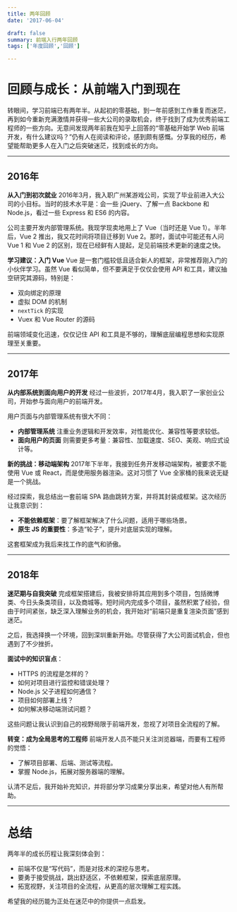 ```yaml
---
title: 两年回顾
date: '2017-06-04'

draft: false
summary: 前端入行两年回顾
tags: ['年度回顾','回顾']

---
```


# 回顾与成长：从前端入门到现在

转眼间，学习前端已有两年半。从起初的零基础，到一年前感到工作重复而迷茫，再到如今重新充满激情并获得一些大公司的录取机会，终于找到了成为优秀前端工程师的一些方向。无意间发现两年前我在知乎上回答的“零基础开始学 Web 前端开发，有什么建议吗？”仍有人在阅读和评论，感到颇有感慨。分享我的经历，希望能帮助更多人在入门之后突破迷茫，找到成长的方向。

---

## 2016年

**从入门到初次就业**
2016年3月，我入职广州某游戏公司，实现了毕业前进入大公司的小目标。当时的技术水平是：会一些 jQuery、了解一点 Backbone 和 Node.js，看过一些 Express 和 ES6 的内容。

公司主要开发内部管理系统。我现学现卖地用上了 Vue（当时还是 Vue 1）。半年后，Vue 2 推出，我又花时间将项目迁移到 Vue 2。那时，面试中可能还有人问 Vue 1 和 Vue 2 的区别，现在已经鲜有人提起，足见前端技术更新的速度之快。

**学习建议：入门 Vue**
Vue 是一套门槛较低且适合新人的框架，非常推荐刚入门的小伙伴学习。虽然 Vue 看似简单，但不要满足于仅仅会使用 API 和工具，建议抽空研究其源码，特别是：
- 双向绑定的原理
- 虚拟 DOM 的机制
- `nextTick` 的实现
- Vuex 和 Vue Router 的源码

前端领域变化迅速，仅仅记住 API 和工具是不够的，理解底层编程思想和实现原理至关重要。

---

## 2017年

**从内部系统到面向用户的开发**
经过一些波折，2017年4月，我入职了一家创业公司，开始参与面向用户的前端开发。

用户页面与内部管理系统有很大不同：
- **内部管理系统** 注重业务逻辑和开发效率，对性能优化、兼容性等要求较低。
- **面向用户的页面** 则需要更多考量：兼容性、加载速度、SEO、美观、响应式设计等。

**新的挑战：移动端架构**
2017年下半年，我接到任务开发移动端架构，被要求不能使用 Vue 或 React，而是使用服务器渲染。这对习惯了 Vue 全家桶的我来说无疑是一个挑战。

经过探索，我总结出一套前端 SPA 路由跳转方案，并将其封装成框架。这次经历让我意识到：
- **不能依赖框架**：要了解框架解决了什么问题，适用于哪些场景。
- **原生 JS 的重要性**：多造“轮子”，提升对底层实现的理解。

这套框架成为我后来找工作的底气和骄傲。

---

## 2018年

**迷茫期与自我突破**
完成框架搭建后，我被安排将其应用到多个项目，包括微博类、今日头条类项目，以及商城等。短时间内完成多个项目，虽然积累了经验，但由于时间紧张，缺乏深入理解业务的机会，我开始对“前端只是重复渲染页面”感到迷茫。

之后，我选择换一个环境，回到深圳重新开始。尽管获得了大公司面试机会，但也遇到了不少挫折。

**面试中的知识盲点**：
- HTTPS 的流程是怎样的？
- 如何对项目进行监控和错误处理？
- Node.js 父子进程如何通信？
- 项目如何部署上线？
- 如何解决移动端测试问题？

这些问题让我认识到自己的视野局限于前端开发，忽视了对项目全流程的了解。

**转变：成为全局思考的工程师**
前端开发人员不能只关注浏览器端，而要有工程师的觉悟：
- 了解项目部署、后端、测试等流程。
- 掌握 Node.js，拓展对服务器端的理解。

认清不足后，我开始补充知识，并将部分学习成果分享出来，希望对他人有所帮助。

---

# 总结

两年半的成长历程让我深刻体会到：
- 前端不仅是“写代码”，而是对技术的深挖与思考。
- 要勇于接受挑战，跳出舒适区，不依赖框架，探索底层原理。
- 拓宽视野，关注项目的全流程，从更高的层次理解工程实践。

希望我的经历能为正处在迷茫中的你提供一点启发。